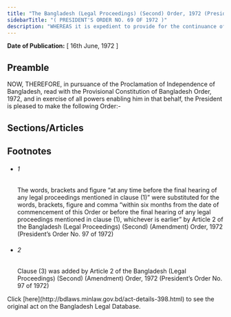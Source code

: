 ```yaml
---
title: "The Bangladesh (Legal Proceedings) (Second) Order, 1972 (President's Order)"
sidebarTitle: "( PRESIDENT'S ORDER NO. 69 OF 1972 )"
description: "WHEREAS it is expedient to provide for the continuance of certain legal proceedings pending by or against the erstwhile Government of Pakistan or the erstwhile Government of East Pakistan and for the enforcement of certain judgments, decrees, orders, awards and decisions passed, made or given in legal proceedings by or against the erstwhile Government of Pakistan or the erstwhile Government of East Pakistan;"
---
```


**Date of Publication:** [ 16th June, 1972 ]

## Preamble

NOW, THEREFORE, in pursuance of the Proclamation of Independence of Bangladesh, read with the Provisional Constitution of Bangladesh Order, 1972, and in exercise of all powers enabling him in that behalf, the President is pleased to make the following Order:-

## Sections/Articles

## Footnotes

- ###### 1

  The words, brackets and figure “at any time before the final hearing of any legal proceedings mentioned in clause (1)” were substituted for the words, brackets, figure and comma “within six months from the date of commencement of this Order or before the final hearing of any legal proceedings mentioned in clause (1), whichever is earlier” by Article 2 of the Bangladesh (Legal Proceedings) (Second) (Amendment) Order, 1972 (President’s Order No. 97 of 1972)

- ###### 2

  Clause (3) was added by Article 2 of the Bangladesh (Legal Proceedings) (Second) (Amendment) Order, 1972 (President’s Order No. 97 of 1972)

<Note>
  Click [here](http://bdlaws.minlaw.gov.bd/act-details-398.html) to see the original act on the Bangladesh Legal Database.
</Note>
